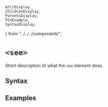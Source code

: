     AttrDisplay,
    ChildrenDisplay,
    ParentsDisplay,
    PtxExample,
    SyntaxDisplay,
} from "../../../components";

# `<see>`

Short description of what the `see` element does.

## Syntax

<SyntaxDisplay name="see" />

## Examples

    